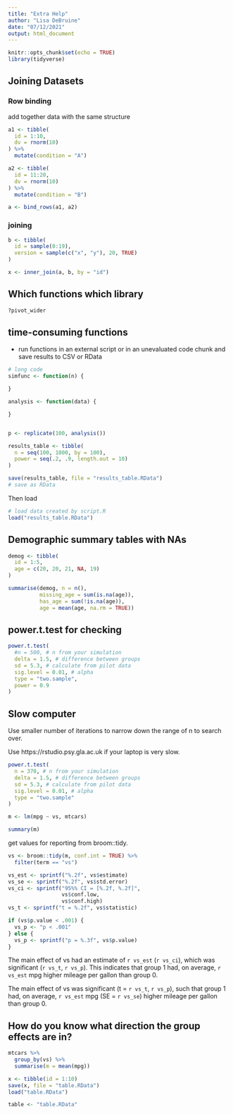 ```yaml
---
title: "Extra Help"
author: "Lisa DeBruine"
date: "07/12/2021"
output: html_document
---
```


```r
knitr::opts_chunk$set(echo = TRUE)
library(tidyverse)
```

## Joining Datasets

### Row binding

add together data with the same structure

```r
a1 <- tibble(
  id = 1:10,
  dv = rnorm(10)
) %>%
  mutate(condition = "A")

a2 <- tibble(
  id = 11:20,
  dv = rnorm(10)
) %>%
  mutate(condition = "B")
```

```r
a <- bind_rows(a1, a2)
```

### joining

```r
b <- tibble(
  id = sample(0:19),
  version = sample(c("x", "y"), 20, TRUE)
)
```

```r
x <- inner_join(a, b, by = "id")
```

## Which functions which library

```r
?pivot_wider
```

## time-consuming functions

- run functions in an external script or in an unevaluated code chunk and save results to CSV or RData

```r
# long code
simfunc <- function(n) {

}

analysis <- function(data) {

}


p <- replicate(100, analysis())

results_table <- tibble(
  n = seq(100, 1000, by = 100),
  power = seq(.2, .9, length.out = 10)
)

save(results_table, file = "results_table.RData")
# save as RData
```

Then load

```r
# load data created by script.R
load("results_table.RData")
```

## Demographic summary tables with NAs

```r
demog <- tibble(
  id = 1:5,
  age = c(20, 20, 21, NA, 19)
)

summarise(demog, n = n(), 
          missing_age = sum(is.na(age)),
          has_age = sum(!is.na(age)),
          age = mean(age, na.rm = TRUE))
```

## power.t.test for checking

```r
power.t.test(
  #n = 500, # n from your simulation
  delta = 1.5, # difference between groups
  sd = 5.3, # calculate from pilot data
  sig.level = 0.01, # alpha
  type = "two.sample",
  power = 0.9
)
```

## Slow computer

Use smaller number of iterations to narrow down the range of n to search over.

Use https://rstudio.psy.gla.ac.uk if your laptop is very slow.

```r
power.t.test(
  n = 370, # n from your simulation
  delta = 1.5, # difference between groups
  sd = 5.3, # calculate from pilot data
  sig.level = 0.01, # alpha
  type = "two.sample"
)
```


```r
m <- lm(mpg ~ vs, mtcars)

summary(m)
```

get values for reporting from broom::tidy.

```r
vs <- broom::tidy(m, conf.int = TRUE) %>%
  filter(term == "vs")

vs_est <- sprintf("%.2f", vs$estimate)
vs_se <- sprintf("%.2f", vs$std.error)
vs_ci <- sprintf("95%% CI = [%.2f, %.2f]", 
                 vs$conf.low,
                 vs$conf.high)
vs_t <- sprintf("t = %.2f", vs$statistic)

if (vs$p.value < .001) {
  vs_p <- "p < .001"
} else {
  vs_p <- sprintf("p = %.3f", vs$p.value)
}
```


The main effect of vs had an estimate of `r vs_est` (`r vs_ci`), which was significant (`r vs_t`, `r vs_p`). This indicates that group 1 had, on average, `r vs_est` mpg higher mileage per gallon than group 0.


The main effect of vs was significant (t = `r vs_t`, `r vs_p`), such that group 1 had, on average, `r vs_est` mpg (SE = `r vs_se`) higher mileage per gallon than group 0.


## How do you know what direction the group effects are in?

```r
mtcars %>%
  group_by(vs) %>%
  summarise(m = mean(mpg))
```

```r
x <- tibble(id = 1:10)
save(x, file = "table.RData")
load("table.RData")

table <- "table.RData"
```

